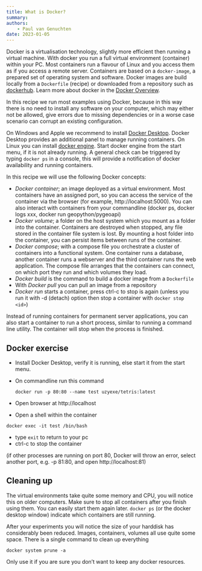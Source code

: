 ```yaml
---
title: What is Docker?
summary: 
authors:
    - Paul van Genuchten
date: 2023-01-05
---
```


Docker is a virtualisation technology, slightly more efficient then running a virtual machine. With docker you run a full virtual environment (container) within your PC. Most containers run a flavour of Linux and you access them as if you access a remote server. Containers are based on a `docker-image`, a prepared set of operating system and software. Docker images are build locally from a `Dockerfile` (recipe) or downloaded from a repository such as [dockerhub](https://hub.docker.com/). Learn more about docker in the [Docker Overview](https://docs.docker.com/get-started/overview).

In this recipe we run most examples using Docker, because in this way there is no need to install any software on your computer, which may either not be allowed, give errors due to missing dependencies or in a worse case scenario can corrupt an existing configuration. 

On Windows and Apple we recommend to install [Docker Desktop](https://www.docker.com/products/docker-desktop/). Docker Desktop provides an additional panel to manage running containers. On Linux you can install [docker engine](https://docs.docker.com/engine/install/ubuntu/). Start docker engine from the start menu, if it is not already running. A general check can be triggered by typing `docker ps` in a console, this will provide a notification of docker availability and running containers.

In this recipe we will use the following Docker concepts:

- *Docker container*; an image deployed as a virtual environment. Most containers have an assigned port, so you can access the service of the container via the browser (for example, http://localhost:5000). You can also interact with containers from your commandline (docker ps, docker logs xxx, docker run geopython/pygeoapi)
- *Docker volume*; a folder on the host system which you mount as a folder into the container. Containers are destroyed when stopped, any file stored in the container file system is lost. By mounting a host folder into the container, you can persist items between runs of the container.
- *Docker compose*; with a compose file you orchestrate a cluster of containers into a functional system. One container runs a database, another container runs a webserver and the third container runs the web application. The compose file arranges that the containers can connect, on which port they run and which volumes they load.
- *Docker build* is the command to build a docker image from a `Dockerfile`
- With *Docker pull* you can pull an image from a repository 
- *Docker run* starts a container, press ctrl-c to stop is again (unless you run it with -d (detach) option then stop a container with `docker stop <id>`) 

Instead of running containers for permanent server applications, you can also start a container to run a short process, similar to running a command line utility. The container will stop when the process is finished. 

## Docker exercise

- Install Docker Desktop, verify it is running, else start it from the start menu.
- On commandline run this command
  
  ```
  docker run -p 80:80 --name test uzyexe/tetris:latest
  ```

- Open browser at http://localhost
- Open a shell within the container

```
docker exec -it test /bin/bash
```
- type `exit` to return to your pc
- ctrl-c to stop the container

(if other processes are running on port 80, Docker will throw an error, select another port, e.g. -p 81:80, and open http://localhost:81)

## Cleaning up

The virtual environments take quite some memory and CPU, you will notice this on older computers. Make sure to stop all containers after you finish using them. You can easily start them again later. `docker ps` (or the docker desktop window) indicate which containers are still running.

After your experiments you will notice the size of your harddisk has considerably been reduced. Images, containers, volumes all use quite some space. There is a single command to clean up everything

```
docker system prune -a
```

Only use it if you are sure you don't want to keep any docker resources.
